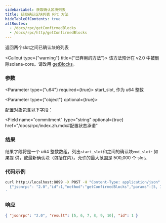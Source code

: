 ```yaml
---
sidebarLabel: 获取确认区块列表
title: 获取确认区块列表 RPC 方法
hideTableOfContents: true
altRoutes:
  - /docs/rpc/getConfirmedBlocks
  - /docs/rpc/http/getConfirmedBlocks
---
```


返回两个slot之间已确认块的列表

<Callout type={"warning"} title={"已弃用的方法"}>
  该方法预计在 v2.0 中被删除solana-core。请改用
  [getBlocks](/docs/rpc/http/getblocks)。
</Callout>

<DocSideBySide>

<DocLeftSide>

### 参数

<Parameter type={"u64"} required={true}>
  start_slot, 作为 u64 整数
</Parameter>

<Parameter type={"object"} optional={true}>

配置对象包含以下字段：

<Field
  name="commitment"
  type="string"
  optional={true}
  href="/docs/rpc/index.zh.mdx#配置状态承诺"
></Field>

</Parameter>

### 结果

结果字段将是一个 u64 整数数组，列出`start_slot`和之间的确认块`end_slot`- 如果提
供，或最新确认块（包括在内）。允许的最大范围是 500,000 个 slot。

</DocLeftSide>

<DocRightSide>

### 代码示例

```bash
curl http://localhost:8899 -X POST -H "Content-Type: application/json" -d '
  {"jsonrpc": "2.0","id":1,"method":"getConfirmedBlocks","params":[5, 10]}
'
```

### 响应

```json
{ "jsonrpc": "2.0", "result": [5, 6, 7, 8, 9, 10], "id": 1 }
```

</DocRightSide>
</DocSideBySide>
